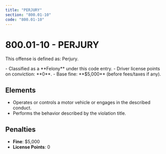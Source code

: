 ```yaml
---
title: "PERJURY"
section: "800.01-10"
code: "800.01-10"
---
```





# 800.01-10 - PERJURY

This offense is defined as: Perjury.

<Aside type="danger" title="Charge Type: Felony">
- Classified as a **Felony** under this code entry.
- Driver license points on conviction: **0**.
- Base fine: **$5,000** (before fees/taxes if any).
</Aside>

## Elements
- Operates or controls a motor vehicle or engages in the described conduct.
- Performs the behavior described by the violation title.

## Penalties
- **Fine**: $5,000
- **License Points**: 0
